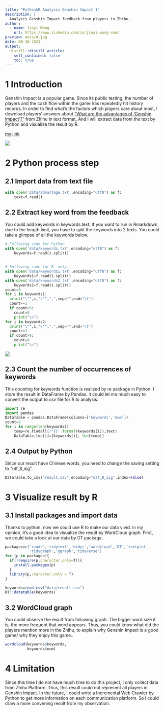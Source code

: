 ```yaml
---
title: "Python&R Analysis Genshin Impact 1"
description: |
  Analysis Genshin Impact feedback from players in Zhihu.
author:
  - name: Jiayi Wang
    url: https://www.linkedin.com/in/jiayi-wang-smu/
preview: data/0.jpg
date: 08-18-2021
output:
  distill::distill_article:
    self_contained: false
    toc: true
---
```


# 1 Introduction

Genshin Impact is a popular game. Since its public testing, the number of players and the cash flow within the game has repeatedly hit history records. In order to find what's the factors which players care about most, I download players' answers about ["What are the advantages of 'Genshin Impact'?"](https://www.zhihu.com/question/437377838) from Zhihu in text format. And I will extract data from the text by Python and visualize the result by R.

[my link](data/GENSHIN.ppt)

![](data/1.png)

# 2 Python process step

## 2.1 Import data from text file

```python
with open('data/advantage.txt',encoding="utf8") as f:
    text=f.read()
```
## 2.2 Extract key word from the feedback

You could add keywords in keywords.text. If you want to run in Rmarkdown, due to the length limit, you have to split the keywords into 2 texts. You could take a glimpse of all the keywords below.

```python
# Following code for Python
with open('data/keywords.txt',encoding="utf8") as f:
    keywords=f.read().split()
    
    
# Following code for R  only
with open('data/keywords1.txt',encoding="utf8") as f:
    keywords1=f.read().split()
with open('data/keywords2.txt',encoding="utf8") as f:
    keywords2=f.read().split()
count=0
for i in keywords1:
  print("\"",i,"\"",",",sep="",end="\t")
  count+=1
  if count>9:
    count=0
    print("\n")
for i in keywords2:
  print("\"",i,"\"",",",sep="",end="\t")
  count+=1
  if count>9:
    count=0
    print("\n")

```
![](data/2.png)

## 2.3 Count the number of occurrences of keywords

This counting for keywords function is realized by re package in Python. I store the result in DataFrame by Pandas. It could let me much easy to convert the output to csv file for R to analysis.

```python
import re
import pandas
DataTable = pandas.DataFrame(columns=['keywords','num'])
count=0
for i in range(len(keywords)):
    temp=re.findall(r'{}'.format(keywords[i]),text)
    DataTable.loc[i]=[keywords[i], len(temp)]
```
## 2.4 Output by Python

Since our result have Chinese words, you need to change the saving setting to "utf_8_sig".

```python
DataTable.to_csv("result.csv",encoding="utf_8_sig",index=False)
```
# 3 Visualize result by R

## 3.1 Install packages and import data

Thanks to python, now we could use R to make our data vivid. In my opinion, it's a good idea to visualize the result by WordCloud graph. First, we could take a look at our data by DT package.

```r
packages=c('readr','tidytext','widyr','wordcloud','DT','textplot',
           'tidygraph','ggraph','tidyverse')
for (p in packages){
  if(!require(p,character.only=T)){
    install.packages(p)
  }
  library(p,character.only = T)
}

keywords=read_csv("data/result.csv")
DT::datatable(keywords)
```

## 3.2 WordCloud graph

You could observe the result from following graph. The bigger word size it is, the more frequent that word appears. Thus, you could know what did the players mention more in the Zhihu, to explain why Genshin Impact is a good game/ why they enjoy this game..

```r
wordcloud(keywords$keywords,
          keywords$num)

```

# 4 Limitation

Since this time I do not have much time to do this project, I only collect data from Zhihu Platform. Thus, this result could not represent all players in Genshin Impact. In the future, I could write a Incremental Web Crawler by Python to get more information on each communication platform. So I could draw a more convening result from my observation.


